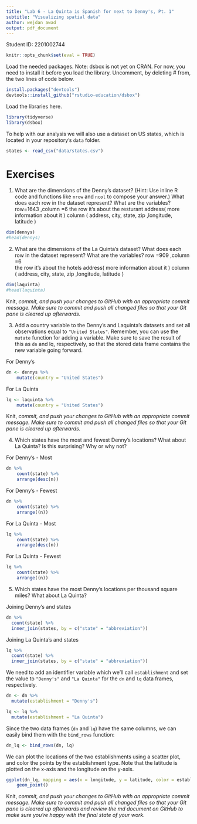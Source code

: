 ```yaml
---
title: "Lab 6 - La Quinta is Spanish for next to Denny's, Pt. 1"
subtitle: "Visualizing spatial data"
author: wejdan awad 
output: pdf_document
---
```


Student ID: 2201002744


```r
knitr::opts_chunk$set(eval = TRUE)
```

Load the needed packages. Note: dsbox is not yet on CRAN. For now, you need to install it before you load the library. Uncomment, by deleting # from, the two lines of code below.

```r
install.packages("devtools")
devtools::install_github("rstudio-education/dsbox")
```

Load the libraries here.

```r
library(tidyverse)
library(dsbox)
```

To help with our analysis we will also use a dataset on US states, which is located in your repository's `data` folder.

```r
states <- read_csv("data/states.csv")
```

# Exercises

1.  What are the dimensions of the Denny's dataset?
    (Hint: Use inline R code and functions like `nrow` and `ncol` to compose your answer.) What does each row in the dataset represent?
    What are the variables?
row=1643 ,column =6
the row it's about the resturant address( more information about it )
column ( address, city, state, zip ,longitude, latitude ) 

```r
dim(dennys)
#head(dennys)
```
\textcolor{red}{The `dennys` dataset has 1,643 rows and 6 columns. Each row represents location information about a denny's restaurant.}


2.  What are the dimensions of the La Quinta's dataset? 
    What does each row in the dataset represent?
    What are the variables?
 row =909 ,column =6   
 the row it's about the hotels address( more information about it )
column ( address, city, state, zip ,longitude, latitude ) 

```r
dim(laquinta)
#head(laquinta)
```
\textcolor{red}{This dataset has 909 rows and 6 columns. Each row represents location information about laquinta's hotel.}

Knit, *commit, and push your changes to GitHub with an appropriate commit message. Make sure to commit and push all changed files so that your Git pane is cleared up afterwards.*


3.  Add a country variable to the Denny's and Laquinta's datasets and set all observations equal to `"United States"`. Remember, you can use the `mutate` function for adding a variable. Make sure to save the result of this as `dn` and lq, respectively, so that the stored data frame contains the new variable going forward.

For Denny's

```r
dn <- dennys %>%
    mutate(country = "United States")
```


For La Quinta
```r
lq <- laquinta %>%
    mutate(country = "United States")
```

Knit, *commit, and push your changes to GitHub with an appropriate commit message. Make sure to commit and push all changed files so that your Git pane is cleared up afterwards.*


4.  Which states have the most and fewest Denny's locations? What about La Quinta? Is this surprising? Why or why not?

For Denny's - Most

```r
dn %>%
    count(state) %>%
    arrange(desc(n))
```

\textcolor{red}{CA, which stands for California has the most Denny's locations. It is not surprising because it is the largest state in the US by population.}

For Denny's - Fewest

```r
dn %>%
    count(state) %>%
    arrange((n))
```

\textcolor{red}{DE, Delaware has the fewest locations. It is not surprising because it is one of the smallest US states by population.}

For La Quinta - Most

```r
lq %>%
    count(state) %>%
    arrange(desc(n))
```

\textcolor{red}{TX, Texas has the most La Quinta locations. The surprising thing is that Texas has more locations than California. This despite the fact that California has more population and has stronger economy than Texas}

For La Quinta - Fewest

```r
lq %>%
    count(state) %>%
    arrange((n))
```

\textcolor{red}{10 states with only one La Quinta Locations}


5. Which states have the most Denny's locations per thousand square miles? What about La Quinta?

\textcolor{red}{We are interested in the number of locations per state, which we could find in Denny's or La Quinta's datasets, and the area of each state, which is only available in the `states` dataset, which we imported earlier from the Data folder using the code `states <- read_csv("data/states.csv")`.}

Joining Denny's and states

```r
dn %>%
  count(state) %>%
  inner_join(states, by = c("state" = "abbreviation"))
```

Joining La Quinta's and states

```r
lq %>%
  count(state) %>%
  inner_join(states, by = c("state" = "abbreviation"))
```

We need to add an identifier variable which we'll call `establishment` and set the value to `"Denny's"` and `"La Quinta"` for the `dn` and `lq` data frames, respectively.

```r
dn <- dn %>%
  mutate(establishment = "Denny's")
```


``` r
lq <- lq %>%
  mutate(establishment = "La Quinta")
```

Since the two data frames (`dn` and `lq`) have the same columns, we can easily bind them with the `bind_rows` function:

```r
dn_lq <- bind_rows(dn, lq)
```

We can plot the locations of the two establishments using a scatter plot, and color the points by the establishment type.
Note that the latitude is plotted on the x-axis and the longitude on the y-axis.

```r
ggplot(dn_lq, mapping = aes(x = longitude, y = latitude, color = establishment)) +
    geom_point()
```

\textcolor{red}{The graph figure shows that indeed there are many La Quinta hotels that located next to Denny's restaurants. We could also see from the figure that there is the presence of the two chains across the US as the figure almost depict the exact map of the country. The figure also indicates the presence of these chains in Alaska (top-left), Hawaii (bottom-left), and some cities in Central America(bottom-right)}

Knit, *commit, and push your changes to GitHub with an appropriate commit message. Make sure to commit and push all changed files so that your Git pane is cleared up afterwards and review the md document on GitHub to make sure you're happy with the final state of your work.*